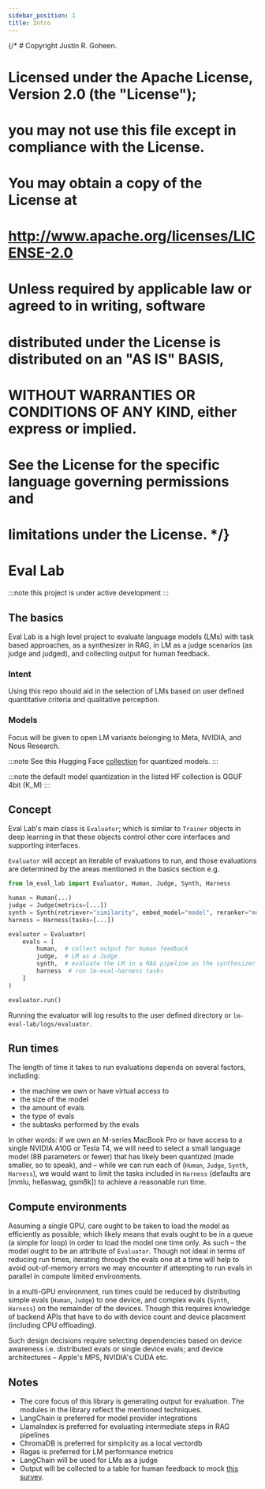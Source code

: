 ```yaml
---
sidebar_position: 1
title: Intro
---
```


{/* # Copyright Justin R. Goheen.
#
# Licensed under the Apache License, Version 2.0 (the "License");
# you may not use this file except in compliance with the License.
# You may obtain a copy of the License at
#
#     http://www.apache.org/licenses/LICENSE-2.0
#
# Unless required by applicable law or agreed to in writing, software
# distributed under the License is distributed on an "AS IS" BASIS,
# WITHOUT WARRANTIES OR CONDITIONS OF ANY KIND, either express or implied.
# See the License for the specific language governing permissions and
# limitations under the License.  */}

# Eval Lab

:::note
this project is under active development
:::

## The basics

Eval Lab is a high level project to evaluate language models (LMs) with task based approaches, as a synthesizer in RAG, in LM as a judge scenarios (as judge and judged), and collecting output for human feedback.

### Intent

Using this repo should aid in the selection of LMs based on user defined quantitative criteria and qualitative perception.

### Models

Focus will be given to open LM variants belonging to Meta, NVIDIA, and Nous Research.

:::note
See this Hugging Face [collection](https://huggingface.co/collections/jxtngx/slm-quants-66fd22225a60c216a7e30989) for quantized models.
:::

:::note
the default model quantization in the listed HF collection is GGUF 4bit (K_M)
:::

## Concept

Eval Lab's main class is `Evaluator`; which is similar to `Trainer` objects in deep learning in that these objects control other core interfaces and supporting interfaces. 

`Evaluator` will accept an iterable of evaluations to run, and those evaluations are determined by the areas mentioned in the basics section e.g.

```python
from lm_eval_lab import Evaluator, Human, Judge, Synth, Harness

human = Human(...)
judge = Judge(metrics=[...])
synth = Synth(retriever="similarity", embed_model="model", reranker="model")
harness = Harness(tasks=[...])

evaluator = Evaluator(
    evals = [
        human,  # collect output for human feedback
        judge,  # LM as a Judge
        synth,  # evaluate the LM in a RAG pipeline as the synthesizer
        harness  # run lm-eval-harness tasks
    ]
)

evaluator.run()
```

Running the evaluator will log results to the user defined directory or `lm-eval-lab/logs/evaluator`.

## Run times

The length of time it takes to run evaluations depends on several factors, including:

- the machine we own or have virtual access to
- the size of the model
- the amount of evals
- the type of evals
- the subtasks performed by the evals

In other words: if we own an M-series MacBook Pro or have access to a single NVIDIA A10G or Tesla T4, we will need to select a small language model (8B parameters or fewer) that has likely been quantized (made smaller, so to speak), and – while we can run each of (`Human`, `Judge`, `Synth`, `Harness`), we would want to limit the tasks included in `Harness` (defaults are [mmlu, hellaswag, gsm8k]) to achieve a reasonable run time.

## Compute environments

Assuming a single GPU, care ought to be taken to load the model as efficiently as possible; which likely means that evals ought to be in a queue (a simple for loop) in order to load the model one time only. As such – the model ought to be an attribute of `Evaluator`. Though not ideal in terms of reducing run times, iterating through the evals one at a time will help to avoid out-of-memory errors we may encounter if attempting to run evals in parallel in compute limited environments.

In a multi-GPU environment, run times could be reduced by distributing simple evals (`Human`, `Judge`) to one device, and complex evals (`Synth`, `Harness`) on the remainder of the devices. Though this requires knowledge of backend APIs that have to do with device count and device placement (including CPU offloading).

Such design decisions require selecting dependencies based on device awareness i.e. distributed evals or single device evals; and device architectures – Apple's MPS, NVIDIA's CUDA etc. 

## Notes

- The core focus of this library is generating output for evaluation. The modules in the library reflect the mentioned techniques.
- LangChain is preferred for model provider integrations
- LlamaIndex is preferred for evaluating intermediate steps in RAG pipelines
- ChromaDB is preferred for simplicity as a local vectordb
- Ragas is preferred for LM performance metrics
- LangChain will be used for LMs as a judge
- Output will be collected to a table for human feedback to mock [this survey](https://github.com/aws-samples/human-in-the-loop-llm-eval-blog). 
